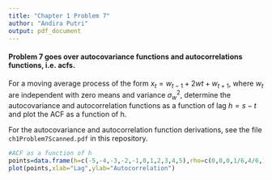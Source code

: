 ---
title: "Chapter 1 Problem 7"
author: "Andira Putri"
output: pdf_document
---

#### Problem 7 goes over autocovariance functions and autocorrelations functions, i.e. acfs.

For a moving average process of the form $x_t=w_{t-1}+2wt+w_{t+1}$, where $w_t$ are independent with zero means and variance $\sigma_w^2$, determine the autocovariance and autocorrelation functions as a function of lag $h=s-t$ and plot the ACF as a function of h.

For the autocovariance and autocorrelation function derivations, see the file `ch1Problem7Scanned.pdf` in this repository.

```{r}
#ACF as a function of h
points=data.frame(h=c(-5,-4,-3,-2,-1,0,1,2,3,4,5),rho=c(0,0,0,1/6,4/6,1,4/6,1/6,0,0,0))
plot(points,xlab="Lag",ylab="Autocorrelation")
```